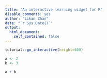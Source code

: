 ```yaml
---
title: "An interactive learning widget for R"
disable_comments: yes
author: "Likan Zhan"
date: "`r Sys.Date()`"
output:
  html_document:
    self_contained: false
---
```


```r
tutorial::go_interactive(height=600)
```

```r
a <- 2
b <- 3

a + b
```
